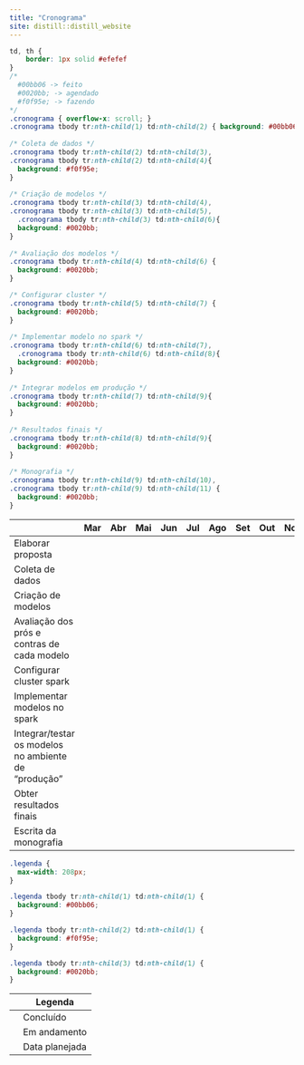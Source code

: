 ```yaml
---
title: "Cronograma"
site: distill::distill_website
---
```


```css
td, th {
    border: 1px solid #efefef
}
/*
  #00bb06 -> feito
  #0020bb; -> agendado
  #f0f95e; -> fazendo
*/
.cronograma { overflow-x: scroll; }
.cronograma tbody tr:nth-child(1) td:nth-child(2) { background: #00bb06; } 
    
/* Coleta de dados */
.cronograma tbody tr:nth-child(2) td:nth-child(3),
.cronograma tbody tr:nth-child(2) td:nth-child(4){ 
  background: #f0f95e; 
} 
  
/* Criação de modelos */
.cronograma tbody tr:nth-child(3) td:nth-child(4),
.cronograma tbody tr:nth-child(3) td:nth-child(5),
  .cronograma tbody tr:nth-child(3) td:nth-child(6){ 
  background: #0020bb; 
} 
  
/* Avaliação dos modelos */
.cronograma tbody tr:nth-child(4) td:nth-child(6) { 
  background: #0020bb; 
} 

/* Configurar cluster */
.cronograma tbody tr:nth-child(5) td:nth-child(7) { 
  background: #0020bb; 
} 
  
/* Implementar modelo no spark */
.cronograma tbody tr:nth-child(6) td:nth-child(7),
  .cronograma tbody tr:nth-child(6) td:nth-child(8){ 
  background: #0020bb; 
} 
  
/* Integrar modelos em produção */
.cronograma tbody tr:nth-child(7) td:nth-child(9){ 
  background: #0020bb; 
} 
  
/* Resultados finais */  
.cronograma tbody tr:nth-child(8) td:nth-child(9){ 
  background: #0020bb; 
}
  
/* Monografia */  
.cronograma tbody tr:nth-child(9) td:nth-child(10),
.cronograma tbody tr:nth-child(9) td:nth-child(11) { 
  background: #0020bb; 
}
```


<div class="cronograma">

|                                                       |Mar|Abr|Mai|Jun|Jul|Ago|Set|Out|Nov|Dez|
|---|---|---|---|---|---|---|---|---|---|---|
|Elaborar proposta                                      |   |   |   |   |   |   |   |   |   |   |
|Coleta de dados                                        |   |   |   |   |   |   |   |   |   |   |
|Criação de modelos                                     |   |   |   |   |   |   |   |   |   |   |
|Avaliação dos prós e contras de cada modelo            |   |   |   |   |   |   |   |   |   |   |
|Configurar cluster spark                               |   |   |   |   |   |   |   |   |   |   |
|Implementar modelos no spark                           |   |   |   |   |   |   |   |   |   |   |
|Integrar/testar os modelos no ambiente de "produção"   |   |   |   |   |   |   |   |   |   |   |
|Obter resultados finais                                |   |   |   |   |   |   |   |   |   |   |
|Escrita da monografia                                  |   |   |   |   |   |   |   |   |   |   |

</div>


```css
.legenda {
  max-width: 208px;
}

.legenda tbody tr:nth-child(1) td:nth-child(1) {
  background: #00bb06;
}

.legenda tbody tr:nth-child(2) td:nth-child(1) {
  background: #f0f95e;
}

.legenda tbody tr:nth-child(3) td:nth-child(1) {
  background: #0020bb;
}
```

<div class="legenda">
|   |Legenda|
|---|---|
|   | Concluído       |
|   | Em andamento    |
|   | Data planejada  |
</div>

